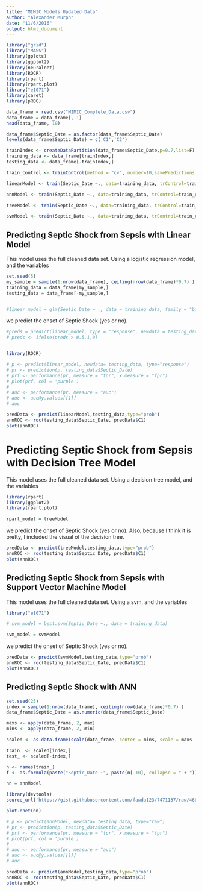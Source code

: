 ```yaml
---
title: "MIMIC Models Updated Data"
author: "Alexander Murph"
date: "11/6/2016"
output: html_document
---
```


```r
library("grid")
library("MASS")
library(gplots)
library(ggplot2)
library(neuralnet)
library(ROCR)
library(rpart)
library(rpart.plot)
library("e1071")
library(caret)
library(pROC)
```

```r
data_frame = read.csv("MIMIC_Complete_Data.csv")
data_frame = data_frame[,-1]
head(data_frame, 10)

data_frame$Septic_Date = as.factor(data_frame$Septic_Date)
levels(data_frame$Septic_Date) = c('C1','C2')

trainIndex <- createDataPartition(data_frame$Septic_Date,p=0.7,list=F)
training_data <- data_frame[trainIndex,]
testing_data <- data_frame[-trainIndex,]

```

```r
train_control <- trainControl(method = "cv", number=10,savePredictions = T,summaryFunction = twoClassSummary,classProbs = T)

linearModel <- train(Septic_Date ~., data=training_data, trControl=train_control, method="glm",metric="ROC")

annModel <- train(Septic_Date ~., data=training_data, trControl=train_control, method="nnet",metric="ROC",maxit=1000)

treeModel <- train(Septic_Date ~., data=training_data, trControl=train_control, method="rpart1SE",metric="ROC")

svmModel <- train(Septic_Date ~., data=training_data, trControl=train_control, method="svmLinear2",metric="ROC")

```

## Predicting Septic Shock from Sepsis with Linear Model

This model uses the full cleaned data set. Using a logistic regression model, and the variables



```r
set.seed(5)
my_sample = sample(1:nrow(data_frame), ceiling(nrow(data_frame)*0.7) )
training_data = data_frame[my_sample,]
testing_data = data_frame[-my_sample,]


#linear_model = glm(Septic_Date ~ ., data = training_data, family = "binomial")


```

we predict the onset of Septic Shock (yes or no).

```r

#preds = predict(linear_model, type = "response", newdata = testing_data)
# preds <- ifelse(preds > 0.5,1,0)


library(ROCR)

# p <- predict(linear_model, newdata= testing_data, type="response")
# pr <- prediction(p, testing_data$Septic_Date)
# prf <- performance(pr, measure = "tpr", x.measure = "fpr")
# plot(prf, col = 'purple')
# 
# auc <- performance(pr, measure = "auc")
# auc <- auc@y.values[[1]]
# auc

predData <- predict(linearModel,testing_data,type="prob")
annROC <- roc(testing_data$Septic_Date, predData$C1)
plot(annROC)


```

# Predicting Septic Shock from Sepsis with Decision Tree Model

This model uses the full cleaned data set. Using a decision tree model, and the variables

```r
library(rpart)
library(ggplot2)
library(rpart.plot)
```

```r
rpart_model = treeModel

```

we predict the onset of Septic Shock (yes or no).  Also, because I think it is pretty, I included the visual of the decision tree.

```r

predData <- predict(treeModel,testing_data,type="prob")
annROC <- roc(testing_data$Septic_Date, predData$C1)
plot(annROC)

```

## Predicting Septic Shock from Sepsis with Support Vector Machine Model

This model uses the full cleaned data set. Using a svm, and the variables  

```r
library("e1071")

# svm_model = best.svm(Septic_Date ~., data = training_data)

svm_model = svmModel

```

we predict the onset of Septic Shock (yes or no).

```r
predData <- predict(svmModel,testing_data,type="prob")
annROC <- roc(testing_data$Septic_Date, predData$C1)
plot(annROC)
```

## Predicting Septic Shock with ANN


```r

set.seed(25)
index = sample(1:nrow(data_frame), ceiling(nrow(data_frame)*0.7) )
data_frame$Septic_Date = as.numeric(data_frame$Septic_Date)

maxs <- apply(data_frame, 2, max) 
mins <- apply(data_frame, 2, min)

scaled <- as.data.frame(scale(data_frame, center = mins, scale = maxs - mins))

train_ <- scaled[index,]
test_ <- scaled[-index,]
```

```r
n <- names(train_)
f <- as.formula(paste("Septic_Date ~", paste(n[-10], collapse = " + ")))
```

```r
nn = annModel

```


```r
library(devtools)
source_url('https://gist.githubusercontent.com/fawda123/7471137/raw/466c1474d0a505ff044412703516c34f1a4684a5/nnet_plot_update.r')

plot.nnet(nn) 
```

```r
# p <- predict(annModel, newdata= testing_data, type="raw")
# pr <- prediction(p, testing_data$Septic_Date)
# prf <- performance(pr, measure = "tpr", x.measure = "fpr")
# plot(prf, col = 'purple')
# 
# auc <- performance(pr, measure = "auc")
# auc <- auc@y.values[[1]]
# auc

predData <- predict(annModel,testing_data,type="prob")
annROC <- roc(testing_data$Septic_Date, predData$C1)
plot(annROC)
```



